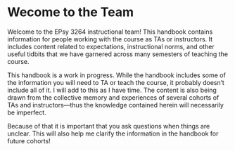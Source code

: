 # Wecome to the Team {.unnumbered}

Welcome to the EPsy 3264 instructional team! This handbook contains information for people working with the course as TAs or instructors. It includes content related to expectations, instructional norms, and other useful tidbits that we have garnered across many semesters of teaching the course. 

This handbook is a work in progress. While the handbook includes some of the information you will need to TA or teach the course, it probably doesn't include all of it. I will add to this as I have time. The content is also being drawn from the collective memory and experiences of several cohorts of TAs and instructors---thus the knowledge contained herein will necessarily be imperfect.

Because of that it is important that you ask questions when things are unclear. This will also help me clarify the information in the handbook for future cohorts!